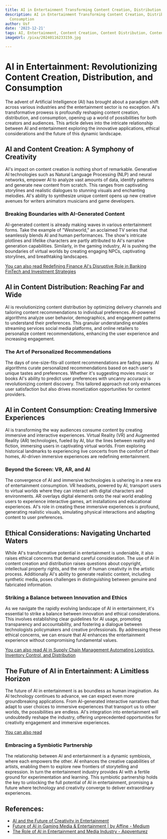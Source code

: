 ```yaml
---
title: AI in Entertainment Transforming Content Creation, Distribution, and Consumption
description: AI in Entertainment Transforming Content Creation, Distribution, and
  Consumption
author: Usf
date: '2023-12-21'
tags: AI, Entertainment, Content Creation, Content Distribution, Content Consumption
imageUrl: /pixa/20240116233159.jpg

---
```

# AI in Entertainment: Revolutionizing Content Creation, Distribution, and Consumption

The advent of Artificial Intelligence (AI) has brought about a  paradigm shift across various  industries and the entertainment sector  is no exception.  AI's transformative prowess is profoundly reshaping content creation, distribution, and consumption, opening up a world of possibilities for both  creators and audiences. This article delves into the intricate relationship  between AI and entertainment exploring  the innovative  applications, ethical considerations  and the future of this dynamic  landscape.

## AI and Content Creation: A Symphony of Creativity

AI's impact on content creation is nothing short of remarkable. Generative  AI technologies such as Natural  Language Processing (NLP) and neural networks, empower AI to analyze vast amounts of data,  identify patterns and generate new content from scratch. This ranges from captivating storylines and realistic dialogues to stunning visuals and enchanting melodies. AI's ability to synthesize unique content opens up new creative avenues for writers animators musicians and game developers.

### Breaking Boundaries with AI-Generated Content

AI-generated content is already making waves in  various entertainment forms. Take the  example of "Westworld," an acclaimed  TV series  that seamlessly blends AI and human performances. The show's intricate plotlines and lifelike characters are partly attributed to AI's narrative generation capabilities. Similarly,  in  the gaming industry, AI is pushing the boundaries of  virtual worlds by creating engaging  NPCs, captivating storylines, and breathtaking  landscapes.

[You can also read Redefining  Finance AI's Disruptive Role in Banking FinTech  and Investment Strategies](Redefining%20Finance%20AI%27s%20Disruptive%20Role%20in%20Banking%2C%20FinTech%2C%20and%20Investment%20Strategies)


## AI in Content Distribution: Reaching Far and Wide

AI is revolutionizing content distribution by optimizing delivery channels  and tailoring content recommendations  to individual preferences. AI-powered algorithms analyze user behavior, demographics, and engagement  patterns to understand their preferences. This granular understanding enables streaming services social media platforms, and online retailers to personalize content recommendations, enhancing the user experience and increasing engagement.

### The Art of Personalized Recommendations

The days of  one-size-fits-all content recommendations are fading away. AI algorithms curate personalized recommendations  based on each user's unique tastes and preferences. Whether it's suggesting movies music or books AI's ability to predict user  preferences with uncanny accuracy is revolutionizing content discovery. This tailored approach  not only enhances user satisfaction but also drives monetization opportunities for  content providers.

## AI in  Content Consumption: Creating Immersive Experiences

AI is transforming the way audiences consume content by creating immersive and interactive experiences. Virtual Reality (VR) and Augmented Reality (AR) technologies,  fueled by AI, blur  the lines between reality and fiction, immersing users in captivating virtual worlds. From exploring historical landmarks to  experiencing live  concerts from the comfort of  their homes,  AI-driven  immersive experiences are redefining entertainment.

### Beyond the Screen: VR, AR, and AI

The  convergence of AI and immersive technologies is ushering in a new era  of entertainment consumption. VR headsets, powered by AI, transport users to virtual worlds where  they can  interact with digital characters and  environments. AR overlays digital elements onto the real world enabling  users  to experience interactive games,  art installations and educational experiences. AI's role in creating these immersive experiences is profound, generating realistic visuals,  simulating physical interactions and adapting content to user preferences.

## Ethical Considerations:  Navigating  Uncharted Waters

While AI's transformative potential in entertainment is  undeniable, it also raises  ethical concerns that demand careful consideration. The use of AI in content creation and distribution raises questions about copyright, intellectual property rights, and the role of human creativity in the artistic process.  Additionally AI's ability to  generate realistic content, including synthetic media, poses  challenges in distinguishing between genuine and fabricated information.

### Striking a Balance between Innovation and Ethics

As  we navigate the rapidly evolving landscape of  AI in entertainment, it's essential to strike a balance between innovation and ethical considerations. This involves establishing clear guidelines for AI usage, promoting transparency and accountability, and fostering a dialogue between technologists policymakers and creative professionals.  By addressing these ethical concerns, we can ensure that  AI enhances the entertainment  experience without compromising fundamental values.

[You can also read AI in Supply  Chain  Management Automating  Logistics, Inventory Control, and Distribution](AI%20in%20Supply%20Chain%20Management%20Automating%20Logistics%2C%20Inventory%20Control%2C%20and%20Distribution)


## The Future of AI in Entertainment: A Limitless Horizon

The future of AI in entertainment  is as boundless  as human imagination. As AI technology continues to advance,  we can  expect even more groundbreaking applications. From AI-generated interactive narratives that adapt to user  choices to immersive experiences that transport us to other worlds, the possibilities are endless. AI's integration into entertainment  will undoubtedly reshape the  industry, offering unprecedented opportunities  for creativity engagement and  immersive experiences.

[You can also read ]()


### Embracing a Symbiotic  Partnership

The relationship between AI and entertainment  is a dynamic symbiosis, where each empowers  the other. AI enhances the creative capabilities of artists,  enabling them to explore new frontiers of storytelling and expression. In turn the entertainment industry provides AI with a fertile ground for experimentation and learning.  This symbiotic  partnership holds the key to unlocking the full potential of AI in entertainment, promising a future where technology and creativity converge  to deliver extraordinary experiences.

## References:
- [AI and the Future of Creativity in Entertainment](https://api.heinz.cmu.edu/courses_api/course_detail/93-882/)
- [Future of AI in Gaming Media & Entertainment | by Affine - Medium](https://affine.medium.com/future-of-ai-in-gaming-media-entertainment-1d1ac66b7449)
- [The Role of AI in Entertainment and Media Industry - Appventurez](https://www.appventurez.com/blog/ai-in-entertainment-and-media)
